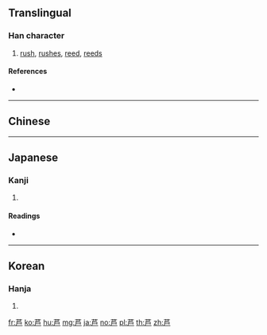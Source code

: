 {{character info/new}}
{{also|蘆}}
==Translingual==

===Han character===
{{Han char|rn=140|rad=艸|as=04|sn=10|four=|canj=TIS}}

# [[rush]], [[rushes]], [[reed]], [[reeds]]

====References====
* {{Han ref|kx=1020.010|dkj=30716|dj=1477.150|hdz=53184.080|uh=82A6|ud=33446}}

----

==Chinese==
{{zh-see|蘆}}

----

==Japanese==

===Kanji===
{{ja-kanji|grade=n|rs=艸04|style=s|kyu=蘆}}

# {{defn|lang=ja|sort=艸04}}

====Readings====
* {{ja-readings|on=[[ろ]] (ro)|kun=[[あし]] (ashi)|nanori=}}

----

==Korean==

===Hanja===
{{ko-hanja|hangeul=호|eumhun=|rv=ho|mr=ho|y=ho}}

# {{defn|lang=ko|sort=艸04}}

[[fr:芦]]
[[ko:芦]]
[[hu:芦]]
[[mg:芦]]
[[ja:芦]]
[[no:芦]]
[[pl:芦]]
[[th:芦]]
[[zh:芦]]